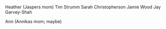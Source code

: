 Heather (Jaspers mom)
Tim Strumm
Sarah Christopherson
Jamie Wood
Jay Garvey-Shah


Ann (Annikas mom; maybe)
